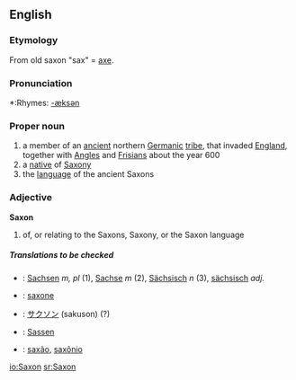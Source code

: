 {{wikipedia}}
==English==

===Etymology===
From old saxon "sax" = [[axe]].

===Pronunciation===
*:Rhymes: [[Rhymes:English:-æksən|-æksən]]

===Proper noun===
{{en-proper-noun}}

# a member of an [[ancient]] northern [[Germanic]] [[tribe]], that invaded [[England]], together with [[Angle]]s and [[Frisian]]s about the year 600
# a [[native]] of [[Saxony]]
# the [[language]] of the ancient Saxons

===Adjective===
'''Saxon'''

# of, or relating to the Saxons, Saxony, or the Saxon language

=====Translations to be checked=====
*{{ttbc|German}}: [[Sachsen]] ''m, pl'' (1), [[Sachse]] ''m'' (2), [[Sächsisch]] ''n'' (3), [[sächsisch]] ''adj.''
*{{ttbc|Interlingua}}: [[saxone]]
*{{ttbc|Japanese}}: [[サクソン]] (sakuson) (?)
*{{ttbc|Low Saxon}}: [[Sassen]]
*{{ttbc|Portuguese}}: [[saxão]], [[saxônio]]

[[io:Saxon]]
[[sr:Saxon]]